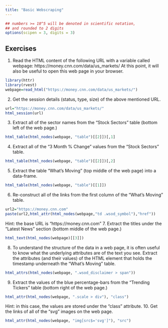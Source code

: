 ```yaml
---
title: "Basic Webscraping"
---
```


<style type="text/css">
.table {

    width: 80%;
    margin-left:10%; 
    margin-right:10%;
}
</style>
```r
## numbers >= 10^5 will be denoted in scientific notation,
## and rounded to 2 digits
options(scipen = 3, digits = 3)
```



## Exercises

1. Read the HTML content of the following URL with a variable called webpage: https://money.cnn.com/data/us_markets/ At this point, it will also be useful to open this web page in your browser.
```r
library(httr)
library(rvest)
webpage=read_html("https://money.cnn.com/data/us_markets/")
```
2. Get the session details (status, type, size) of the above mentioned URL.
```r
url="https://money.cnn.com/data/us_markets/"
html_session(url)
```

3. Extract all of the sector names from the “Stock Sectors” table (bottom left of the web page.)
```r
html_table(html_nodes(webpage, "table")[[2]])[,1]
```

4. Extract all of the “3 Month % Change” values from the “Stock Sectors” table.
```r
html_table(html_nodes(webpage, "table")[[2]])[,2]
```

5. Extract the table “What’s Moving” (top middle of the web page) into a data-frame.
```r
html_table(html_nodes(webpage, "table")[[1]])
```

6. Re-construct all of the links from the first column of the “What’s Moving” table.
```r
url2="https://money.cnn.com"
paste(url2,html_attr(html_nodes(webpage,"td .wsod_symbol"),"href"))
```
Hint: the base URL is “https://money.cnn.com”
7. Extract the titles under the “Latest News” section (bottom middle of the web page.)
```r
html_text(html_nodes(webpage)[[3]])
```

8. To understand the structure of the data in a web page, it is often useful to know what the underlying attributes are of the text you see.
Extract the attributes (and their values) of the HTML element that holds the timestamp underneath the “What’s Moving” table.
```r
html_attrs(html_nodes(webpage, ".wsod_disclaimer > span"))
```
9. Extract the values of the blue percentage-bars from the “Trending Tickers” table (bottom right of the web page.)
```r
html_attr(html_nodes(webpage, ".scale > div"), "class")
```

Hint: in this case, the values are stored under the “class” attribute.
10. Get the links of all of the “svg” images on the web page.

```r
html_attr(html_nodes(webpage, "img[src$='svg']"), "src")
```
